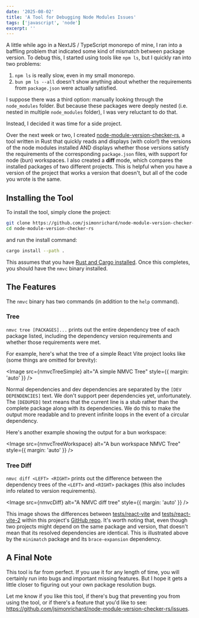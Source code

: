 ```yaml
---
date: '2025-08-02'
title: 'A Tool for Debugging Node Modules Issues'
tags: ['javascript', 'node']
excerpt: ''
---
```



A little while ago in a NextJS / TypeScript monorepo of mine, I ran into a baffling problem that indicated some kind of mismatch between package version. To debug this, I started using tools like `npm ls`, but I quickly ran into two problems:

1. `npm ls` is really slow, even in my small monorepo.
2. `bun pm ls --all` doesn't show anything about whether the requirements from `package.json` were actually satisfied.

I suppose there was a third option: manually looking through the `node_modules` folder. But because these packages were deeply nested (i.e. nested in multiple `node_modules` folder), I was very reluctant to do that.

Instead, I decided it was time for a side project.

Over the next week or two, I created [node-module-version-checker-rs](https://github.com/jsimonrichard/node-module-version-checker-rs), a tool written in Rust that quickly reads and displays (with color!) the versions of the node modules installed AND displays whether those versions satisfy the requirements of the corresponding `package.json` files, with support for node (bun) workspaces. I also created a **diff** mode, which compares the installed packages of two different projects. This is helpful when you have a version of the project that works a version that doesn't, but all of the code you wrote is the same.

## Installing the Tool

To install the tool, simply clone the project:

```bash
git clone https://github.com/jsimonrichard/node-module-version-checker-rs.git
cd node-module-version-checker-rs
```

and run the install command:

```bash
cargo install --path .
```

This assumes that you have [Rust and Cargo installed](https://rustup.rs/). Once this completes, you should have the `nmvc` binary installed.

## The Features

The `nmvc` binary has two commands (in addition to the `help` command).

### Tree

`nmvc tree [PACKAGES]...` prints out the entire dependency tree of each package listed, including the dependency version requirements and whether those requirements were met.

For example, here's what the tree of a simple React Vite project looks like (some things are omitted for brevity):

<Image
  src={nmvcTreeSimple}
  alt="A simple NMVC Tree"
  style={{ margin: 'auto' }}
/>

Normal dependencies and dev dependencies are separated by the `[DEV DEPENDENCIES]` text. We don't support peer dependencies yet, unfortunately. The `[DEDUPED]` text means that the current line is a stub rather than the complete package along with its dependencies. We do this to make the output more readable and to prevent infinite loops in the event of a circular dependency.

Here's another example showing the output for a bun workspace:

<Image
  src={nmvcTreeWorkspace}
  alt="A bun workspace NMVC Tree"
  style={{ margin: 'auto' }}
/>

### Tree Diff

`nmvc diff <LEFT> <RIGHT>` prints out the difference between the dependency trees of the `<LEFT>` and `<RIGHT>` packages (this also includes info related to version requirements).

<Image src={nmvcDiff} alt="A NMVC diff tree" style={{ margin: 'auto' }} />

This image shows the differences between [tests/react-vite](https://github.com/jsimonrichard/node-module-version-checker-rs/tree/main/tests/react-vite) and [tests/react-vite-2](https://github.com/jsimonrichard/node-module-version-checker-rs/tree/main/tests/react-vite-2) within this project's [GitHub repo](https://github.com/jsimonrichard/node-module-version-checker-rs). It's worth noting that, even though two projects might depend on the same package and version, that doesn't mean that its resolved dependencies are identical. This is illustrated above by the `minimatch` package and its `brace-expansion` dependency.

## A Final Note

This tool is far from perfect. If you use it for any length of time, you will certainly run into bugs and important missing features. But I hope it gets a little closer to figuring out your own package resolution bugs.

Let me know if you like this tool, if there's bug that preventing you from using the tool, or if there's a feature that you'd like to see: https://github.com/jsimonrichard/node-module-version-checker-rs/issues.
